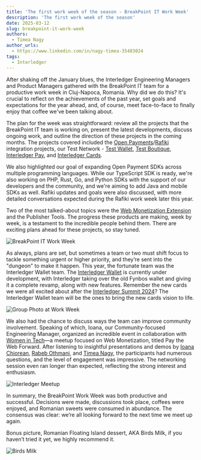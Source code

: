 ```yaml
---
title: 'The first work week of the season - BreakPoint IT Work Week'
description: 'The first work week of the season'
date: 2025-03-12
slug: breakpoint-it-work-week
authors:
  - Timea Nagy
author_urls:
  - https://www.linkedin.com/in/nagy-timea-35483024
tags:
  - Interledger
---
```


After shaking off the January blues, the Interledger Engineering Managers and Product Managers gathered with the BreakPoint IT team for a productive work week in Cluj-Napoca, Romania.
Why did we do this? It's crucial to reflect on the achievements of the past year, set goals and expectations for the year ahead, and, of course, meet face-to-face to finally enjoy that coffee we've been talking about.

The plan for the week was straightforward: review all the projects that the BreakPoint IT team is working on, present the latest developments, discuss ongoing work, and outline the direction of these projects in the coming months.
The projects covered included the [Open Payments](https://openpayments.dev/)/[Rafiki](https://rafiki.dev/) integration projects, our Test Network - [Test Wallet](https://wallet.interledger-test.dev/), [Test Boutique](https://boutique.interledger-test.dev/), [Interledger Pay](https://interledgerpay.com/), and [Interledger Cards](https://wallet.interledger.cards/).

We also highlighted our goal of expanding Open Payment SDKs across multiple programming languages. While our TypeScript SDK is ready, we're also working on PHP, Rust, Go, and Python SDKs with the support of our developers and the community, and we're aiming to add Java and mobile SDKs as well.
Rafiki updates and goals were also discussed, with more detailed conversations expected during the Rafiki work week later this year.

Two of the most talked-about topics were the [Web Monetization Extension](https://webmonetization.org/) and the Publisher Tools.
The progress these products are making, week by week, is a testament to the incredible people behind them. There are exciting plans ahead for these projects, so stay tuned.

![BreakPoint IT Work Week](/developers/img/blog/2025-03-12/bp-ww.jpg)

As always, plans are set, but sometimes a team or two must shift focus to tackle something urgent or higher priority, and they’re sent into the "dungeon" to make it happen.
This year, the fortunate team was the Interledger Wallet team. The [Interledger Wallet](https://interledger.app/) is currently under development, with Interledger taking over the old Fynbos wallet and giving it a complete revamp, along with new features.
Remember the new cards we were all excited about after the [Interledger Summit 2024](https://interledger.org/summit)?
The Interledger Wallet team will be the ones to bring the new cards vision to life.

![Group Photo at Work Week](/developers/img/blog/2025-03-12/bp-ww-group.jpg)

We also had the chance to discuss ways the team can improve community involvement.
Speaking of which, Ioana, our Community-focused Engineering Manager, organized an incredible event in collaboration with [Women in Tech](https://www.womenintechcluj.com/)—a meetup focused on Web Monetization, titled Pay the Web Forward.
After listening to insightful presentations and demos by [Ioana Chiorean](https://interledger.org/team/ioana-chiorean), [Rabeb Othmani](https://interledger.org/team/rabeb-othmani), and [Timea Nagy](https://interledger.org/team/timea-nagy), the participants had numerous questions, and the level of engagement was impressive.
The networking session even ran longer than expected, reflecting the strong interest and enthusiasm.

![Interledger Meetup](/developers/img/blog/2025-03-12/bp-ww-wt.jpg)

In summary, the BreakPoint Work Week was both productive and successful. Decisions were made, discussions took place, coffees were enjoyed, and Romanian sweets were consumed in abundance.
The consensus was clear: we’re all looking forward to the next time we meet up again.

Bonus picture, Romanian Floating Island dessert, AKA Birds Milk, if you haven’t tried it yet, we highly recommend it.

![Birds Milk](/developers/img/blog/2025-03-12/bp-ww-bm.png)
